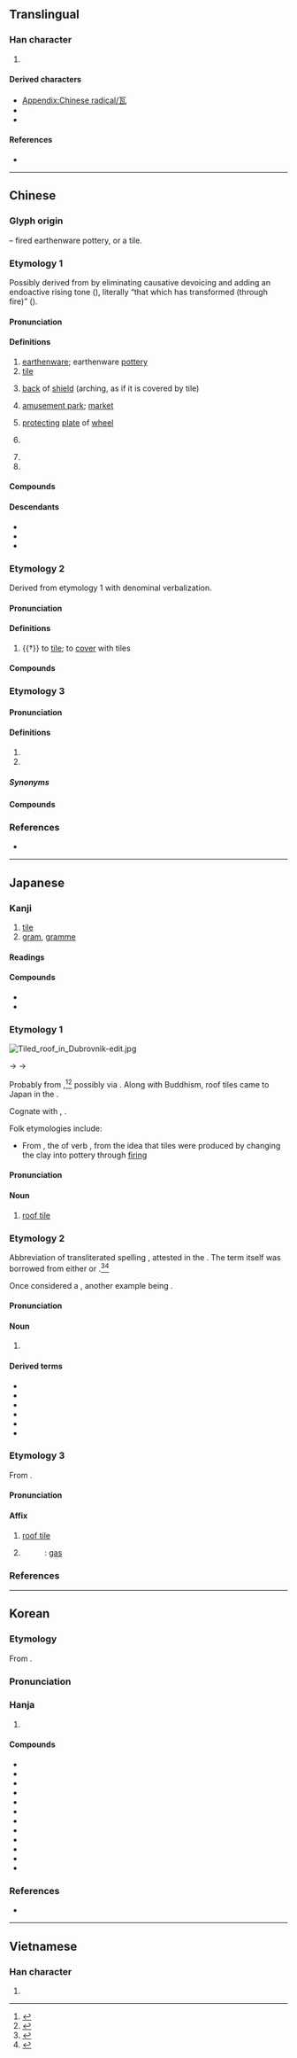 {{character info}}
{{character info|⽡}}
==Translingual==
{{stroke order|type=animate}}

===Han character===
{{Han char|rn=98|rad=瓦|as=00|sn=5|snj=5|snm=4|four=10717|canj=MVNI|ids=⿵⿸⿱一𠄌㇈丶(G),⿵⿸⿱丅㇀㇈丶(HTJKV)}}

# {{mul-kangxi radical-def}}

====Derived characters====
* [[Appendix:Chinese radical/瓦]]
* {{l|mul|[[佤]], [[咓]], [[㧚]], [[𭯽]], [[𣐎]], [[珁]], [[𥘳]], [[㽍]], [[砙]], [[𮕰]], [[𡨍]], [[𦍭]], [[缻]], [[𮗩]], [[𧧀]], [[𨀄]], [[𨠛]], [[𨥯]], [[𩐛]], [[䰛]], [[𩶏]], [[𤁦]], [[齀]]}}
* {{l|mul|[[邷]], [[𦓓]], [[𩿺]]([[𬸁]]), [[𡊝]], [[𡧗]], [[𭖋]], [[𦭈]], [[𥥟]], [[𨋐]], [[旊]], [[𢦭]], [[𠩅]], [[𢋩]]}}

====References====
* {{Han ref|kx=0747.360|dkj=21438|dj=1156.050|hdz=21421.030|uh=74E6|ud=29926|bh=A5CB|bd=42443}}

----

==Chinese==
{{zh-forms|alt=𪜂}}

===Glyph origin===
{{Han etym}}
{{liushu|p}} – fired earthenware pottery, or a tile.

===Etymology 1===
Possibly derived from {{och-l|化|to transform}} by eliminating causative devoicing and adding an endoactive rising tone ({{zh-l|*上聲}}), literally “that which has transformed (through fire)” ({{zh-ref|Schuessler, 2007}}).

====Pronunciation====
{{zh-pron
|m=wǎ
|m-s=wa3
|dg=ва2
|c=ngaa5
|c-t=nga2
|g=ua3
|h=pfs=ngá;gd=nga3
|j=va2
|mb=uà
|md=nguâ/nguā
|md_note=nguâ - vernacular; nguā - literary
|mn=xm,zz,kh,tp,tn,sx,yl,hc,tc:hiā/qz,lk:hiǎ/km,mg:hōa/jj,lk:hǒa/xm,qz:góa/ml,jj,tw:óa
|mn_note=hiā/hiǎ/hōa/hǒa - vernacular; góa - literary; óa - literary (Zhangzhou, Taiwan), common variant (Xiamen, Quanzhou)
|mn-t=hia6/ua1
|mn-t_note=hia6 - vernacular; ua1 - literary
|w=3ngo
|x=ua3
|dial=1
|mc=1
|oc=1,1
|cat=n
}}

====Definitions====
{{zh-hanzi}}

# [[earthenware]]; earthenware [[pottery]]
# [[tile]] {{gloss|roof covering}}
# {{lb|zh|historical}} [[back]] of [[shield]] (arching, as if it is covered by tile)
# {{lb|zh|historical}} [[amusement park]]; [[market]]
# {{lb|zh|historical|dialectal}} [[protecting]] [[plate]] of [[wheel]]
# {{lb|zh|music}} {{zh-alt-name|土|[[earth]]}}
# {{n-g|Ancient placename in modern {{w|Hua County}}, [[Henan]].}}
# {{surname|zh}}

====Compounds====
{{zh-der|三瓦兩舍|三瓦四舍|上無片瓦遮身，下無立錐之地|丟下瓦磚兒，一個個要著地|丟磚料瓦|冰散瓦解|冰消瓦解|化瓦糧|南瓦子|反打瓦|吃瓦片兒|各人自掃檐前雪，莫管他家瓦上霜|各人自掃門前雪，休管他人瓦上霜|各人自掃門前雪，莫管他家瓦上霜|單浪瓦房子|土崩瓦解|土雞瓦犬|木瓦|大小金瓦寺|寧可玉碎，不為瓦全|寧可玉碎，不能瓦全|寧為玉碎，不為瓦全|小青瓦|屋瓦|弄瓦|弄瓦之喜|打瓦|明瓦|望風瓦解|朱瓦碧甍|朱甍碧瓦|板瓦|根椽片瓦|毀方瓦合|毀瓦畫墁|泥瓦匠|泥豬瓦狗|添磚加瓦|滴水瓦|片瓦根椽|片瓦無存|琉璃瓦|瓦全|瓦剌|瓦匠|瓦合|瓦合之卒|瓦器|瓦器蚌盤|瓦圈|瓦塊|瓦壟|瓦壟子|瓦子|瓦屋|瓦市|瓦影龜魚|瓦松|瓦棺篆鼎|瓦楞|瓦楞子|瓦楞帽|瓦楞紙|瓦溝|瓦灶繩床|瓦片|瓦獸|瓦當|瓦當文|瓦盆|瓦碴兒|瓦礫|瓦窯|瓦罐|瓦罐不離井上破|瓦舍|瓦解|瓦解冰泮|瓦解冰消|瓦解冰銷|瓦解土崩|瓦解星散|瓦解星飛|瓦解雲散|瓦釜之鳴|瓦釜雷鳴|瓷瓦兒|石棉瓦|破瓦頹垣|硯瓦|碧瓦|碧瓦朱甍|磚瓦|繩床瓦灶|纍瓦結繩|缸瓦|虛舟飄瓦|銅瓦|陶犬瓦雞|雷鳴瓦釜|青瓦臺|飛磚擲瓦|鴛鴦瓦|七十瓦上霜，八十不稀奇|瓦石峽|瓦埠|瓦下}}

====Descendants====
* {{desc|hmx-pro|*ŋʷæX||tile|bor=1}}
* {{desc|vi|ngói||tile|bor=1}}
* {{desc|za|vax||tile|bor=1}}

===Etymology 2===
Derived from etymology 1 with denominal verbalization.

====Pronunciation====
{{zh-pron
|m=wà
|c=ngaa6
|c-t=nga2
|h=gd=nga3
|j=va3
|mn=xm:hiā/xm:gōa
|mn_note=hiā - vernacular; gōa - literary
|mn-t=huê7
|dial=2
|mc=2
|oc=n,2
|cat=v
}}

====Definitions====
{{zh-hanzi}}

# {{†}} to [[tile]]; to [[cover]] with tiles

====Compounds====
{{zh-der|瓦刀}}

===Etymology 3===

====Pronunciation====
{{zh-pron
|m=wǎ
|c=ngaa5
|c-t=nga2
|h=gd=nga3
|md=nguā
|mn=ml:óa
|mn-t=ua1/ua2
|dial=n
|cat=cls
}}

====Definitions====
{{zh-hanzi}}

# {{zh-used2|t}}
# {{zh-short|瓦特|[[watt]]}}

=====Synonyms=====
{{zh-dial|瓦特}}

====Compounds====
{{zh-der|日內瓦|日內瓦公約|瓦特|瓦特表|薩爾瓦多|努瓦克肖特|瓦努阿圖|杜瓦|吐瓦魯|哈瓦那|伊洛瓦底江|催淚瓦斯|巴依阿瓦提|瓦斯|瓦斯中毒|瓦斯彈|瓦斯槍|瓦斯爐|瓦斯車|千瓦|千瓦時|史瓦濟蘭|天然瓦斯|密涅瓦|德拉瓦河|摩爾多瓦|毒瓦斯|液化瓦斯|液體瓦斯|納瓦|英阿瓦提|雅瓦|扎瓦|喀瓦克|瓦根基|阿瓦提|亞瓦格|斯里賈亞瓦德納普拉科特|窩瓦河|圖瓦|蘇瓦|阿瓦|赤瓦不剌海}}

===References===
* {{R:yue:Hanzi}}

{{zh-cat|Intermediate}}

----

==Japanese==

===Kanji===
{{ja-kanji|grade=|rs=瓦00}}
# [[tile]]
# [[gram]], [[gramme]]

====Readings====
{{ja-readings
|goon=げ<げ<ぐゑ
|kanon=が<ぐわ
|kun=かわら-<かはら-, グラム-
}}

====Compounds====
{{der-top|Compounds}}
* {{ja-r|瓦%解|が%かい|[[collapse]], [[downfall]]}}
* {{ja-r|瓦%礫|が%れき|[[rubble]], [[wreckage]]}}
{{der-bottom}}

===Etymology 1===
[[Image:Tiled roof in Dubrovnik-edit.jpg|thumb]]
{{ja-kanjitab|かわら|yomi=kun}}

{{IPAchar|/kapara/}} → {{IPAchar|/kaɸara/}} → {{IPAchar|/kawara/}}

Probably from {{der|ja|sa|sort=かわら|कपाल||cup, bowl, skull}},<ref name="DJR">{{R:Daijirin}}</ref><ref name="KDJ">{{R:Kokugo Dai Jiten}}</ref>  possibly via {{der|ja|ltc|sort=かわら|-}} {{ltc-l|迦波羅|id=2,1,1}}.  Along with Buddhism, roof tiles came to Japan in the {{w|Asuka period}}.

Cognate with {{m|ja|骨}}, {{m|ja|䯊|tr=kawara||a bone, particularly a covering bone such as a skull or kneecap}}.

Folk etymologies include:
* From {{m|ja|変わる|変わら|tr=kawara}}, the {{m|ja|未然形|tr=mizenkei||incomplete form}} of verb {{m|ja|変わる|tr=kawaru||to change}}, from the idea that tiles were produced by changing the clay into pottery through [[firing]]

====Pronunciation====
{{ja-pron|かわら|acc=0|acc_ref=DJR}}

====Noun====
{{ja-noun|かわら|hhira=かはら}}

# [[roof tile]]

===Etymology 2===
{{ja-kanjitab|yomi=irr|グラム}}

Abbreviation of transliterated {{ja-ateji|sort=くらむ'}} spelling {{ja-r|瓦%蘭%姆|グ%ラ%ム}}, attested in the {{w|Meiji period}}.  The term {{ja-r|グラム}} itself was borrowed from either {{bor|ja|en|gram}} or {{bor|ja|fr|gramme}}.<ref name="DJR">{{R:Daijirin}}</ref><ref name="KDJ">{{R:Kokugo Dai Jiten}}</ref>

Once considered a {{m|ja|国字|tr=kokuji||national character|pos=a kanji coined in Japan}}, another example being {{ja-r|瓲|トン|[[ton]], [[tonne]]}}.

====Pronunciation====
{{ja-pron|グラム|acc=1|acc_ref=DJR}}

====Noun====
{{ja-noun|グラム}}

# {{lb|ja|dated}} {{n-g|symbol for [[gram]], [[gramme]]}}

====Derived terms====
{{der-top|Terms derived from グラム}}
*{{ja-r|瓱|ミリグラム|[[milligram]], [[milligramme]]}}
*{{ja-r|甅|センチグラム|[[centigram]], [[centigramme]]}}
*{{ja-r|瓰|デシグラム|[[decigram]], [[decigramme]]}}
*{{ja-r|瓧|デカグラム|[[decagram]], [[decagramme]]}}
*{{ja-r|瓸|ヘクトグラム|[[hectogram]], [[hectogramme]]}}
*{{ja-r|瓩|キログラム|[[kilogram]], [[kilogramme]]}}
{{der-bottom}}

===Etymology 3===
{{ja-kanjitab|が|yomi=kanon}}

From {{der|ja|ltc|sort=か'|-}} {{ltc-l|瓦}}.

====Pronunciation====
{{ja-pron|が}}

====Affix====
{{ja-pos|affix|が|hhira=ぐわ}}

# [[roof tile]]
# {{n-g|Used phonetically.}}
#: {{ja-r|瓦斯|ガス}}: [[gas]]

===References===
<references/>

----

==Korean==

===Etymology===
From {{der|ko|ltc|-}} {{ltc-l|瓦|id=1}}.

{{collapse|
* {{hanja-dongguk|ᅌᅪᆼ〯|ngwǎ}}
* {{hanja-hunmong|와〯|wǎ|器皿}}
|Historical readings
|bg=#FFFFFF}}

===Pronunciation===
{{ko-hanja-pron|와}}

===Hanja===
{{ko-hanja-search}}
{{ko-hanja/new|기와|와}}

# {{hanja form of|와|[[roof tile]]}}

====Compounds====
{{der-top3|Compounds}}
* {{ko-l|와송|瓦松}}
* {{ko-l|와전|瓦傳}}
* {{ko-l|와해|瓦解}}
* {{ko-l|와기|瓦器}}
* {{ko-l|와가|瓦家}}
* {{ko-l|와력|瓦礫}}
* {{ko-l|와옥|瓦屋}}
* {{ko-l|와편|瓦片}}
* {{ko-l|와괴|瓦壞}}
* {{ko-l|연와|煉瓦}}
* {{ko-l|청와|靑瓦}}
* {{ko-l|청와대|靑瓦臺}}
{{der-bottom}}

===References===
* {{R:hanjadoc|7559}}

----

==Vietnamese==

===Han character===
{{vi-readings|reading=ngõa, ngói, ngoa|rs=瓦00}}

# {{rfdef|vi|sort=瓦00}}

[[Category:CJKV radicals| ]]